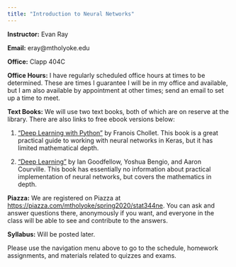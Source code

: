 ```yaml
---
title: "Introduction to Neural Networks"
---
```


**Instructor:** Evan Ray

**Email:** eray@mtholyoke.edu

**Office:** Clapp 404C

**Office Hours:** I have regularly scheduled office hours at times to be determined.  These are times I guarantee I will be in my office and available, but I am also available by appointment at other times; send an email to set up a time to meet.

<!--**Evening Group Work**: We have scheduled rooms for evening group work, with TAs available to help with questions, on **days to be determined**.  These sessions will meet in **room to be determined**.-->

**Text Books:** We will use two text books, both of which are on reserve at the library.  There are also links to free ebook versions below:

1. ["Deep Learning with Python"](http://proxy.mtholyoke.edu:2048/login?url=https://www.safaribooksonline.com/library/view/-/9781617294433/?ar) by Fran\c{c}ois Chollet.  This book is a great practical guide to working with neural networks in Keras, but it has limited mathematical depth.

2. ["Deep Learning"](http://www.deeplearningbook.org/) by Ian Goodfellow, Yoshua Bengio, and Aaron Courville.  This book has essentially no information about practical implementation of neural networks, but covers the mathematics in depth.

**Piazza:** We are registered on Piazza at [https://piazza.com/mtholyoke/spring2020/stat344ne](https://piazza.com/mtholyoke/spring2020/stat344ne).  You can ask and answer questions there, anonymously if you want, and everyone in the class will be able to see and contribute to the answers.

**Syllabus:** Will be posted later.

Please use the navigation menu above to go to the schedule, homework assignments, and materials related to quizzes and exams.
